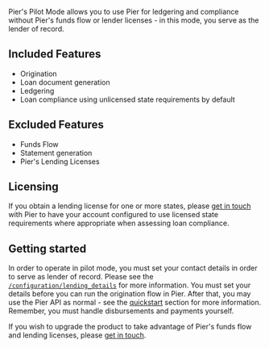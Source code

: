 Pier's Pilot Mode allows you to use Pier for ledgering and compliance without Pier's funds flow or lender licenses - in
this mode, you serve as the lender of record.

## Included Features
- Origination
- Loan document generation
- Ledgering
- Loan compliance using unlicensed state requirements by default

## Excluded Features
- Funds Flow
- Statement generation
- Pier's Lending Licenses

## Licensing
If you obtain a lending license for one or more states, please [get in touch](mailto:support@pier-finance.com) with Pier to have your account configured
to use licensed state requirements where appropriate when assessing loan compliance.

## Getting started
In order to operate in pilot mode, you must set your contact details in order to serve as lender of record. Please see
the [`/configuration/lending_details`](/api-reference/configuration/set-lending-details) for more information. You must
set your details before you can run the origination flow in Pier. After that, you may use the Pier API as normal -
see the [quickstart](/overview/quickstart) section for more information. Remember, you must handle disbursements and
payments yourself.

If you wish to upgrade the product to take advantage of Pier's funds flow and lending licenses, please [get in touch](mailto:support@pier-finance.com).
